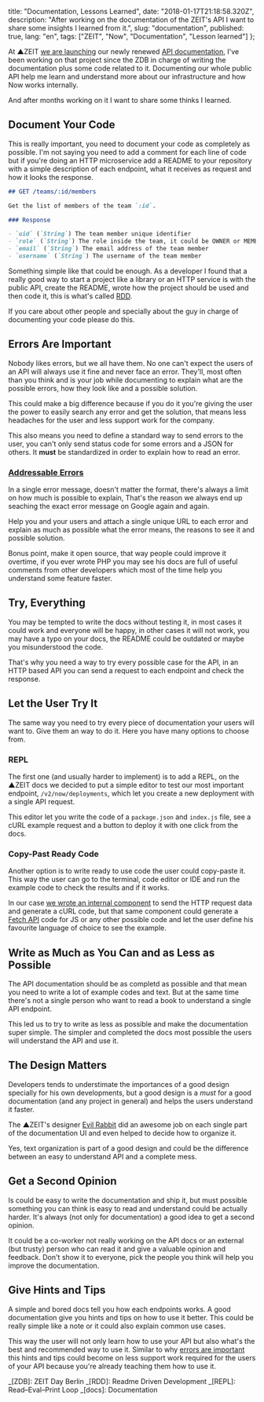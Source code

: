 
  title: "Documentation, Lessons Learned",
  date: "2018-01-17T21:18:58.320Z",
  description:
    "After working on the documentation of the ZEIT's API I want to share some insights I learned from it.",
  slug: "documentation",
  published: true,
  lang: "en",
  tags: ["ZEIT", "Now", "Documentation", "Lesson learned"]
};


At ▲ZEIT [we are launching](https://zeit.co/blog/api-2) our newly renewed [API documentation](https://zeit.co/api), I've been working on that project since the ZDB in charge of writing the documentation plus some code related to it. Documenting our whole public API help me learn and understand more about our infrastructure and how Now works internally.

And after months working on it I want to share some thinks I learned.

## Document Your Code

This is really important, you need to document your code as completely as possible. I'm not saying you need to add a comment for each line of code but if you're doing an HTTP microservice add a README to your repository with a simple description of each endpoint, what it receives as request and how it looks the response.

```markdown
## GET /teams/:id/members

Get the list of members of the team `:id`.

### Response

- `uid` (`String`) The team member unique identifier
- `role` (`String`) The role inside the team, it could be OWNER or MEMBER
- `email` (`String`) The email address of the team member
- `username` (`String`) The username of the team member
```

Something simple like that could be enough. As a developer I found that a really good way to start a project like a library or an HTTP service is with the public API, create the README, wrote how the project should be used and then code it, this is what's called [RDD](http://tom.preston-werner.com/2010/08/23/readme-driven-development.html).

If you care about other people and specially about the guy in charge of documenting your code please do this.

## Errors Are Important

Nobody likes errors, but we all have them. No one can't expect the users of an API will always use it fine and never face an error. They'll, most often than you think and is your job while documenting to explain what are the possible errors, how they look like and a possible solution.

This could make a big difference because if you do it you're giving the user the power to easily search any error and get the solution, that means less headaches for the user and less support work for the company.

This also means you need to define a standard way to send errors to the user, you can't only send status code for some errors and a JSON for others. It **must** be standardized in order to explain how to read an error.

### [Addressable Errors](https://rauchg.com/2016/addressable-errors)

In a single error message, doesn't matter the format, there's always a limit on how much is possible to explain, That's the reason we always end up seaching the exact error message on Google again and again.

Help you and your users and attach a single unique URL to each error and explain as much as possible what the error means, the reasons to see it and possible solution.

Bonus point, make it open source, that way people could improve it overtime, if you ever wrote PHP you may see his docs are full of useful comments from other developers which most of the time help you understand some feature faster.

## Try, Everything

You may be tempted to write the docs without testing it, in most cases it could work and everyone will be happy, in other cases it will not work, you may have a typo on your docs, the README could be outdated or maybe you misunderstood the code.

That's why you need a way to try every possible case for the API, in an HTTP based API you can send a request to each endpoint and check the response.

## Let the User Try It

The same way you need to try every piece of documentation your users will want to. Give them an way to do it. Here you have many options to choose from.

### REPL

The first one (and usually harder to implement) is to add a REPL, on the ▲ZEIT docs we decided to put a simple editor to test our most important endpoint, `/v2/now/deployments`, which let you create a new deployment with a single API request.

This editor let you write the code of a `package.json` and `index.js` file, see a cURL example request and a button to deploy it with one click from the docs.

### Copy-Past Ready Code

Another option is to write ready to use code the user could copy-paste it. This way the user can go to the terminal, code editor or IDE and run the example code to check the results and if it works.

In our case [we wrote an internal component](https://github.com/zeit/docs/blob/master/components/api/request.js) to send the HTTP request data and generate a cURL code, but that same component could generate a [Fetch API](https://developer.mozilla.org/en-US/docs/Web/API/Fetch_API) code for JS or any other possible code and let the user define his favourite language of choice to see the example.

## Write as Much as You Can and as Less as Possible

The API documentation should be as completd as possible and that mean you need to write a lot of example codes and text. But at the same time there's not a single person who want to read a book to understand a single API endpoint.

This led us to try to write as less as possible and make the documentation super simple. The simpler and completed the docs most possible the users will understand the API and use it.

## The Design Matters

Developers tends to understimate the importances of a good design specially for his own developments, but a good design is a _must_ for a good documentation (and any project in general) and helps the users understand it faster.

The ▲ZEIT's designer [Evil Rabbit](https://twitter.com/evilrabbit_) did an awesome job on each single part of the documentation UI and even helped to decide how to organize it.

Yes, text organization is part of a good design and could be the difference between an easy to understand API and a complete mess.

## Get a Second Opinion

Is could be easy to write the documentation and ship it, but must possible something you can think is easy to read and understand could be actually harder. It's always (not only for documentation) a good idea to get a second opinion.

It could be a co-worker not really working on the API docs or an external (but trusty) person who can read it and give a valuable opinion and feedback. Don't show it to everyone, pick the people you think will help you improve the documentation.

## Give Hints and Tips

A simple and bored docs tell you how each endpoints works. A good documentation give you hints and tips on how to use it better. This could be really simple like a note or it could also explain common use cases.

This way the user will not only learn how to use your API but also what's the best and recommended way to use it. Similar to why [errors are important](#errors-are-important) this hints and tips could become on less support work required for the users of your API because you're already teaching them how to use it.

_[ZDB]: ZEIT Day Berlin
_[RDD]: Readme Driven Development
_[REPL]: Read–Eval–Print Loop
_[docs]: Documentation
